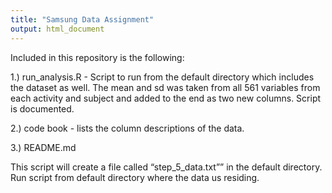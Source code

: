 ```yaml
---
title: "Samsung Data Assignment"
output: html_document
---
```


Included in this repository is the following:

1.) run_analysis.R  -  Script to run from the default directory which includes the dataset as well.  The mean and sd was taken from all 
    561 variables from each activity and subject and added to the end as two new columns.  Script is documented.     

2.)  code book  - lists the column descriptions of the data.  

3.)  README.md


This script will create a file called "step_5_data.txt"" in the default directory.  Run script from default directory where the data us residing.  
